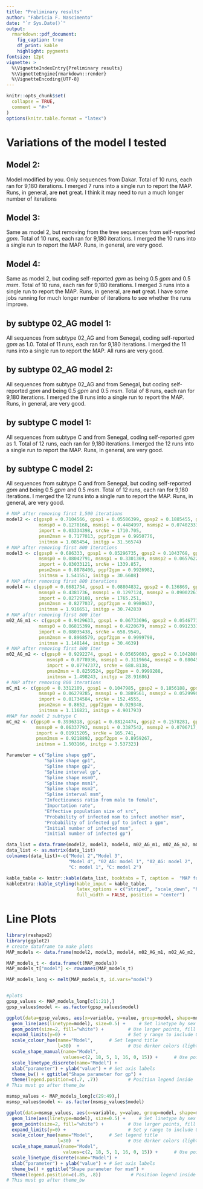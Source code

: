 ```yaml
---
title: "Preliminary results"
author: "Fabricia F. Nascimento"
date: "`r Sys.Date()`"
output:
  rmarkdown::pdf_document:
    fig_caption: true
    df_print: kable
    highlight: pygments
fontsize: 12pt
vignette: >
  %\VignetteIndexEntry{Preliminary results}
  %\VignetteEngine{rmarkdown::render}
  %\VignetteEncoding{UTF-8}
---
```


```r
knitr::opts_chunk$set(
  collapse = TRUE,
  comment = "#>"
)
options(knitr.table.format = "latex")
```

# Variations of the model I tested

## Model 2:

Model modified by you. Only sequences from Dakar.
Total of 10 runs, each ran for 9,180 iterations. 
I merged 7 runs into a single run to report the MAP.
Runs, in general, are **not** great. I think it may need to run a much longer number of iterations

## Model 3:

Same as model 2, but removing from the tree sequences from self-reported _gpm_.
Total of 10 runs, each ran for 9,180 iterations. 
I merged the 10 runs into a single run to report the MAP.
Runs, in general, are very good.

## Model 4:

Same as model 2, but coding self-reported _gpm_ as being 0.5 _gpm_ and 0.5 _msm_.
Total of 10 runs, each ran for 9,180 iterations. 
I merged 3 runs into a single run to report the MAP.
Runs, in general, are **not** great. 
I have some jobs running for much longer number of iterations to see whether the runs improve.


## by subtype 02_AG model 1:

All sequences from subtype 02_AG and from Senegal, coding self-reported _gpm_ as 1.0.
Total of 11 runs, each ran for 9,180 iterations. 
I merged the 11 runs into a single run to report the MAP.
All runs are very good. 


## by subtype 02_AG model 2:

All sequences from subtype 02_AG and from Senegal, but coding self-reported _gpm_ and being 0.5 _gpm_ and 0.5 _msm_.
Total of 8 runs, each ran for 9,180 iterations. 
I merged the 8 runs into a single run to report the MAP.
Runs, in general, are very good. 


## by subtype C model 1:

All sequences from subtype C and from Senegal, coding self-reported _gpm_ as 1.
Total of 12 runs, each ran for 9,180 iterations. 
I merged the 12 runs into a single run to report the MAP.
Runs, in general, are very good.


## by subtype C model 2:

All sequences from subtype C and from Senegal, but coding self-reported _gpm_ and being 0.5 _gpm_ and 0.5 _msm_.
Total of 12 runs, each ran for 9,180 iterations. 
I merged the 12 runs into a single run to report the MAP.
Runs, in general, are very good.


```r
# MAP after removing first 1,500 iterations
model2 <- c(gpsp0 = 0.7104566, gpsp1 = 0.05586399, gpsp2 = 0.1885455, gpsploc = 1993.244,
            msmsp0 = 0.1278168, msmsp1 = 0.4484997, msmsp2 = 0.07402333, msmsploc = 1984.945,
            import = 0.03334398, srcNe = 1710.705,
            pmsm2msm = 0.7177013, pgpf2gpm = 0.9950776,
            initmsm = 1.085454, initgp = 31.56574)
# MAP after removing first 800 iterations
model3 <- c(gpsp0 = 0.686333, gpsp1 = 0.05296735, gpsp2 = 0.1043768, gpsploc = 1994.59,
            msmsp0 = 0.08042791, msmsp1 = 0.3301369, msmsp2 = 0.06576226, msmsploc = 1983.756,
            import = 0.03033121, srcNe = 1339.857,
            pmsm2msm = 0.8878406, pgpf2gpm = 0.9926982,
            initmsm = 1.541551, initgp = 30.6608)
# MAP after removing first 800 iterations
model4 <- c(gpsp0 = 0.6681754, gpsp1 = 0.08804832, gpsp2 = 0.136869, gpsploc = 1997.847,
            msmsp0 = 0.4381736, msmsp1 = 0.1297124, msmsp2 = 0.09002261, msmsploc = 2008.351,
            import = 0.02729108, srcNe = 1765.251,
            pmsm2msm = 0.8277037, pgpf2gpm = 0.9980637,
            initmsm = 1.916651, initgp = 30.74283)
# MAP after removing first 800 iter
m02_AG_m1 <- c(gpsp0 = 0.9429633, gpsp1 = 0.06733696, gpsp2 = 0.05467714, gpsploc = 2002.191,
            msmsp0 = 0.06815399, msmsp1 = 0.4220679, msmsp2 = 0.09123317, msmsploc = 1999.867,
            import = 0.08035438, srcNe = 658.9549,
            pmsm2msm = 0.8968579, pgpf2gpm = 0.9999798,
            initmsm = 1.148144, initgp = 30.4639)
# MAP after removing first 800 iter
m02_AG_m2 <- c(gpsp0 = 0.9292274, gpsp1 = 0.05659603, gpsp2 = 0.1042886, gpsploc = 2003.035,
               msmsp0 = 0.0778936, msmsp1 = 0.3119664, msmsp2 = 0.08045854, msmsploc = 2000.702,
               import = 0.07747372, srcNe = 688.8138,
               pmsm2msm = 0.8259524, pgpf2gpm = 0.9999288,
               initmsm = 1.498243, initgp = 28.91686)
# MAP after removing 800 iterations
mC_m1 <- c(gpsp0 = 0.3312109, gpsp1 = 0.1047985, gpsp2 = 0.1856188, gpsploc = 2001.893,
            msmsp0 = 0.06279285, msmsp1 = 0.3889561, msmsp2 = 0.05299903, msmsploc = 1983.111,
            import = 0.01734584, srcNe = 152.4555,
            pmsm2msm = 0.8652, pgpf2gpm = 0.929348,
            initmsm = 1.116821, initgp = 4.901793)
#MAP for model 2 subtype C
mC_m2 <- c(gpsp0 = 0.3936318, gpsp1 = 0.08124474, gpsp2 = 0.1578281, gpsploc = 2002.389,
           msmsp0 = 0.06337793, msmsp1 = 0.3387542, msmsp2 = 0.0706717, msmsploc = 1987.436,
           import = 0.01915205, srcNe = 165.741,
           pmsm2msm = 0.9218892, pgpf2gpm = 0.8959267,
           initmsm = 1.503166, initgp = 3.537323)

Parameter = c("Spline shape gp0",
              "Spline shape gp1",
              "Spline shape gp2",
              "Spline interval gp",
              "Spline shape msm0",
              "Spline shape msm1",
              "Spline shape msm2",
              "Spline interval msm",
              "Infectiouness ratio from male to female",
              "Importation rate",
              "Effective population size of src",
              "Probability of infected msm to infect another msm",
              "Probability of infected gpf to infect a gpm",
              "Initial number of infected msm",
              "Initial number of infected gp") 

data_list = data.frame(model2, model3, model4, m02_AG_m1, m02_AG_m2, mC_m1, mC_m2) 
data_list <- as.matrix(data_list)
colnames(data_list)<-c("Model 2","Model 3",
                       "Model 4", "02_AG: model 1", "02_AG: model 2",
                       "C: model 1", "C: model 2")

kable_table <- knitr::kable(data_list, booktabs = T, caption =  "MAP for preliminary MCMC runs")
kableExtra::kable_styling(kable_input = kable_table,
                          latex_options = c("striped", "scale_down", "hold_position"),
                          full_width = FALSE, position = "center")

```

# Line Plots
```r
library(reshape2)
library(ggplot2)
# create dataframe to make plots
MAP_models <- data.frame(model2, model3, model4, m02_AG_m1, m02_AG_m2, mC_m1, mC_m2)

MAP_models_t <- data.frame(t(MAP_models))
MAP_models_t["model"] <- rownames(MAP_models_t)

MAP_models_long <- melt(MAP_models_t, id.vars="model")


#plots
gpsp_values <- MAP_models_long[c(1:21),]
gpsp_values$model <- as.factor(gpsp_values$model)

ggplot(data=gpsp_values, aes(x=variable, y=value, group=model, shape=model, colour=model)) +
  geom_line(aes(linetype=model), size=0.5) +     # Set linetype by sex
  geom_point(size=2, fill="white") +         # Use larger points, fill with white
  expand_limits(y=0) +                       # Set y range to include 0
  scale_colour_hue(name="Model",      # Set legend title
                   l=30)  +                  # Use darker colors (lightness=30)
  scale_shape_manual(name="Model",
                     values=c(2, 18, 5, 1, 16, 0, 15)) +      # Use points with a fill color
  scale_linetype_discrete(name="Model") +
  xlab("parameter") + ylab("value") + # Set axis labels
  theme_bw() + ggtitle("Shape parameter for gp") +
  theme(legend.position=c(.7, .7))           # Position legend inside
# This must go after theme_bw

```

```r
msmsp_values <- MAP_models_long[c(29:49),]
msmsp_values$model <- as.factor(msmsp_values$model)

ggplot(data=msmsp_values, aes(x=variable, y=value, group=model, shape=model, colour=model)) +
  geom_line(aes(linetype=model), size=0.5) +     # Set linetype by sex
  geom_point(size=2, fill="white") +         # Use larger points, fill with white
  expand_limits(y=0) +                       # Set y range to include 0
  scale_colour_hue(name="Model",      # Set legend title
                   l=30)  +                  # Use darker colors (lightness=30)
  scale_shape_manual(name="Model",
                     values=c(2, 18, 5, 1, 16, 0, 15)) +      # Use points with a fill color
  scale_linetype_discrete(name="Model") +
  xlab("parameter") + ylab("value") + # Set axis labels
  theme_bw() + ggtitle("Shape parameter for msm") +
  theme(legend.position=c(.85, .8))           # Position legend inside
# This must go after theme_bw

```

